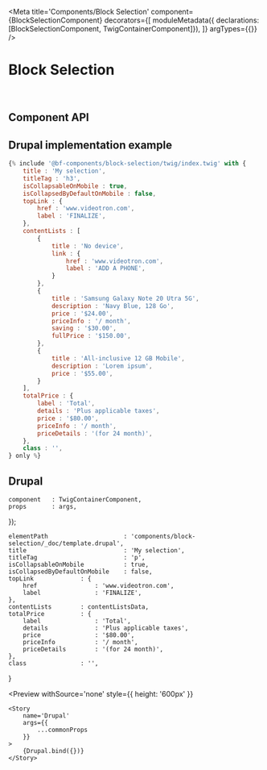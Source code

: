 


<Meta
    title='Components/Block Selection'
    component={BlockSelectionComponent}
    decorators={[
        moduleMetadata({ declarations: [BlockSelectionComponent, TwigContainerComponent]}),
    ]}
    argTypes={{}}
/>

# Block Selection

<br/>



## Component API

<Props of={BlockSelectionComponent} />



## Drupal implementation example

```jsx
{% include '@bf-components/block-selection/twig/index.twig' with {
    title : 'My selection',
    titleTag : 'h3',
    isCollapsableOnMobile : true,
    isCollapsedByDefaultOnMobile : false,
    topLink : {
        href : 'www.videotron.com',
        label : 'FINALIZE',
    },
    contentLists : [
        {
            title : 'No device',
            link : {
                href : 'www.videotron.com',
                label : 'ADD A PHONE',
            }
        },
        {
            title : 'Samsung Galaxy Note 20 Utra 5G',
            description : 'Navy Blue, 128 Go',
            price : '$24.00',
            priceInfo : '/ month',
            saving : '$30.00',
            fullPrice : '$150.00',
        },
        {
            title : 'All-inclusive 12 GB Mobile',
            description : 'Lorem ipsum',
            price : '$55.00',
        }
    ],
    totalPrice : {
        label : 'Total',
        details : 'Plus applicable taxes',
        price : '$80.00',
        priceInfo : '/ month',
        priceDetails : '(for 24 month)',
    },
    class : '',
} only %}
```



## Drupal

    component   : TwigContainerComponent,
    props       : args,
});

    elementPath                     : 'components/block-selection/_doc/template.drupal',
    title                           : 'My selection',
    titleTag                        : 'p',
    isCollapsableOnMobile           : true,
    isCollapsedByDefaultOnMobile    : false,
    topLink             : {
        href                : 'www.videotron.com',
        label               : 'FINALIZE',
    },
    contentLists        : contentListsData,
    totalPrice          : {
        label               : 'Total',
        details             : 'Plus applicable taxes',
        price               : '$80.00',
        priceInfo           : '/ month',
        priceDetails        : '(for 24 month)',
    },
    class               : '',
}

<Preview
    withSource='none'
    style={{ height: '600px' }}
>
    <Story
        name='Drupal'
        args={{
            ...commonProps
        }}
    >
        {Drupal.bind({})}
    </Story>
</Preview>
